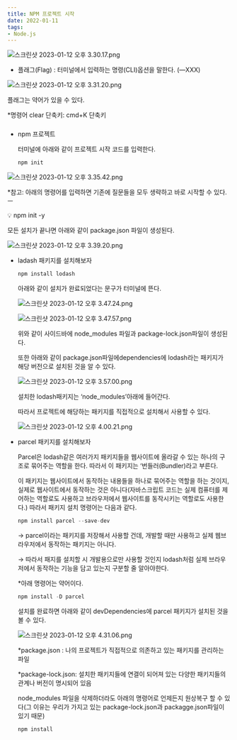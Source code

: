 ```yaml
---
title: NPM 프로젝트 시작
date: 2022-01-11
tags: 
- Node.js
---
```


![스크린샷 2023-01-12 오후 3.30.17.png](https://s3-us-west-2.amazonaws.com/secure.notion-static.com/b002f15d-478d-42f9-9df7-3aa15de0760f/%E1%84%89%E1%85%B3%E1%84%8F%E1%85%B3%E1%84%85%E1%85%B5%E1%86%AB%E1%84%89%E1%85%A3%E1%86%BA_2023-01-12_%E1%84%8B%E1%85%A9%E1%84%92%E1%85%AE_3.30.17.png)

- 플래그(Flag) : 터미널에서 입력하는 명령(CLI)옵션을 말한다. (—XXX)

![스크린샷 2023-01-12 오후 3.31.20.png](https://s3-us-west-2.amazonaws.com/secure.notion-static.com/b830f1c6-3048-4ad5-b862-b5a7e0acf650/%E1%84%89%E1%85%B3%E1%84%8F%E1%85%B3%E1%84%85%E1%85%B5%E1%86%AB%E1%84%89%E1%85%A3%E1%86%BA_2023-01-12_%E1%84%8B%E1%85%A9%E1%84%92%E1%85%AE_3.31.20.png)

 플래그는 약어가 있을 수 있다. 

*명령어 clear 단축키: cmd+K 단축키

### 

- npm 프로젝트
    
    터미널에 아래와 같이 프로젝트 시작 코드를 입력한다. 
    
    ```jsx
    npm init
    ```
    

![스크린샷 2023-01-12 오후 3.35.42.png](https://s3-us-west-2.amazonaws.com/secure.notion-static.com/97c64644-a407-4b4d-9b17-22ec3073ef61/%E1%84%89%E1%85%B3%E1%84%8F%E1%85%B3%E1%84%85%E1%85%B5%E1%86%AB%E1%84%89%E1%85%A3%E1%86%BA_2023-01-12_%E1%84%8B%E1%85%A9%E1%84%92%E1%85%AE_3.35.42.png)

*참고: 아래의 명령어를 입력하면 기존에 질문들을 모두 생략하고 바로 시작할 수 있다. ㅡ

<aside>
💡 npm init -y

</aside>

모든 설치가 끝나면 아래와 같이 package.json 파일이 생성된다.

![스크린샷 2023-01-12 오후 3.39.20.png](https://s3-us-west-2.amazonaws.com/secure.notion-static.com/4e39073a-3eca-4e5f-9901-7eb8d251466b/%E1%84%89%E1%85%B3%E1%84%8F%E1%85%B3%E1%84%85%E1%85%B5%E1%86%AB%E1%84%89%E1%85%A3%E1%86%BA_2023-01-12_%E1%84%8B%E1%85%A9%E1%84%92%E1%85%AE_3.39.20.png)

- ladash 패키지를 설치해보자
    
    ```jsx
    npm install lodash
    ```
    
    아래와 같이 설치가 완료되었다는 문구가 터미널에 뜬다.
    
    ![스크린샷 2023-01-12 오후 3.47.24.png](https://s3-us-west-2.amazonaws.com/secure.notion-static.com/3f93675f-3fc0-40c8-882f-3fb083371bd3/%E1%84%89%E1%85%B3%E1%84%8F%E1%85%B3%E1%84%85%E1%85%B5%E1%86%AB%E1%84%89%E1%85%A3%E1%86%BA_2023-01-12_%E1%84%8B%E1%85%A9%E1%84%92%E1%85%AE_3.47.24.png)
    
    ![스크린샷 2023-01-12 오후 3.47.57.png](https://s3-us-west-2.amazonaws.com/secure.notion-static.com/e701ef54-bea3-4faf-9824-0fd9f7379984/%E1%84%89%E1%85%B3%E1%84%8F%E1%85%B3%E1%84%85%E1%85%B5%E1%86%AB%E1%84%89%E1%85%A3%E1%86%BA_2023-01-12_%E1%84%8B%E1%85%A9%E1%84%92%E1%85%AE_3.47.57.png)
    
    위와 같이 사이드바에 node_modules 파일과 package-lock.json파일이 생성된다. 
    
    또한 아래와 같이 package.json파일에dependencies에 lodash라는 패키지가 해당 버전으로 설치된 것을 알 수 있다. 
    
    ![스크린샷 2023-01-12 오후 3.57.00.png](https://s3-us-west-2.amazonaws.com/secure.notion-static.com/e8842b35-0e42-4e42-9dd3-e650158ef8a9/%E1%84%89%E1%85%B3%E1%84%8F%E1%85%B3%E1%84%85%E1%85%B5%E1%86%AB%E1%84%89%E1%85%A3%E1%86%BA_2023-01-12_%E1%84%8B%E1%85%A9%E1%84%92%E1%85%AE_3.57.00.png)
    
    설치한 lodash패키지는 ‘node_modules’아래에 들어간다. 
    
    따라서 프로젝트에 해당하는 패키지를 직접적으로 설치해서 사용할 수 있다. 
    
    ![스크린샷 2023-01-12 오후 4.00.21.png](https://s3-us-west-2.amazonaws.com/secure.notion-static.com/aa49c256-3af3-43ec-a585-76c05b839b71/%E1%84%89%E1%85%B3%E1%84%8F%E1%85%B3%E1%84%85%E1%85%B5%E1%86%AB%E1%84%89%E1%85%A3%E1%86%BA_2023-01-12_%E1%84%8B%E1%85%A9%E1%84%92%E1%85%AE_4.00.21.png)
    

- parcel 패키지를 설치해보자
    
    Parcel은 lodash같은 여러가지 패키지들을 웹사이트에 올라갈 수 있는 하나의 구조로 묶어주는 역할을 한다. 따라서 이 패키지는 ‘번들러(Bundler)라고 부른다.
    
    이 패키지는 웹사이트에서 동작하는 내용들을 하나로 묶어주는 역할을 하는 것이지, 실제로 웹사이트에서 동작하는 것은 아니다(자바스크립트 코드는 실제 컴퓨터를 제어하는 역할로도 사용하고 브라우저에서 웹사이트를 동작시키는 역할로도 사용한다.) 따라서 패키지 설치 명령어는 다음과 같다. 
    
    ```jsx
    npm install parcel --save-dev
    ```
    
    → parcel이라는 패키지를 저장해서 사용할 건데, 개발할 때만 사용하고 실제 웹브라우저에서 동작하는 패키지는 아니다. 
    
    → 따라서 패지를 설치할 시 개발용으로만 사용할 것인지 lodash처럼 실제 브라우저에서 동작하는 기능을 담고 있는지 구분할 줄 알아야한다. 
    
    *아래 명령어는 약어이다.
    
    ```jsx
    npm install -D parcel
    ```
    
    설치를 완료하면 아래와 같이 devDependencies에 parcel 패키지가 설치된 것을 볼 수 있다. 
    
    ![스크린샷 2023-01-12 오후 4.31.06.png](https://s3-us-west-2.amazonaws.com/secure.notion-static.com/138040d0-5982-4490-a969-65c4bc3b89e4/%E1%84%89%E1%85%B3%E1%84%8F%E1%85%B3%E1%84%85%E1%85%B5%E1%86%AB%E1%84%89%E1%85%A3%E1%86%BA_2023-01-12_%E1%84%8B%E1%85%A9%E1%84%92%E1%85%AE_4.31.06.png)
    
    *package.json : 나의 프로젝트가 직접적으로 의존하고 있는 패키지를 관리하는 파일 
    
    *package-lock.json: 설치한 패키지들에 연결이 되어져 있는 다양한 패키지들의 관계나 버전이 명시되어 있음
    
    node_modules 파일을 삭제하더라도 아래의 명령어로 언제든지 원상복구 할 수 있다(그 이유는 우리가 가지고 있는 package-lock.json과 packagge.json파일이 있기 때문)
    
    ```jsx
    npm install
    ```